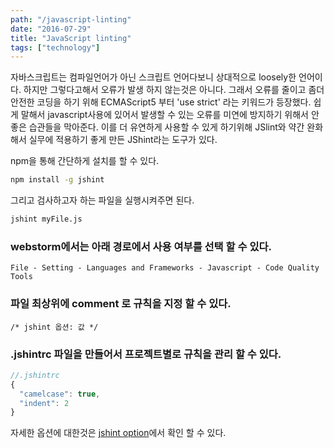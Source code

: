 ```yaml
---
path: "/javascript-linting"
date: "2016-07-29"
title: "JavaScript linting"
tags: ["technology"]
---
```


자바스크립트는 컴파일언어가 아닌 스크립트 언어다보니 상대적으로 loosely한 언어이다.
하지만 그렇다고해서 오류가 발생 하지 않는것은 아니다. 그래서 오류를 줄이고 좀더 안전한 코딩을 하기 위해 ECMAScript5 부터 'use strict' 라는 키워드가 등장했다. 쉽게 말해서 javascript사용에 있어서 발생할 수 있는 오류를 미연에 방지하기 위해서 안좋은 습관들을 막아준다.
이를 더 유연하게 사용할 수 있게 하기위해 JSlint와 약간 완화해서 실무에 적용하기 좋게 만든 JShint라는 도구가 있다.

npm을 통해 간단하게 설치를 할 수 있다.

```sh
npm install -g jshint
```

그리고 검사하고자 하는 파일을 실행시켜주면 된다.

```sh
jshint myFile.js
```

### webstorm에서는 아래 경로에서 사용 여부를 선택 할 수 있다.

```File - Setting - Languages and Frameworks - Javascript - Code Quality Tools```


### 파일 최상위에  comment 로 규칙을 지정 할 수 있다.

``` /* jshint 옵션: 값 */ ```

### .jshintrc 파일을 만들어서 프로젝트별로 규칙을 관리 할 수 있다.

```js
//.jshintrc
{
  "camelcase": true,
  "indent": 2
}
```

자세한 옵션에 대한것은 <a href="http://jshint.com/docs/options/" target="_blank">jshint option</a>에서 확인 할 수 있다.